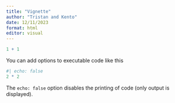 ```yaml
---
title: "Vignette"
author: "Tristan and Kento"
date: 12/11/2023
format: html
editor: visual
---
```


```r
1 + 1
```

You can add options to executable code like this

```r
#| echo: false
2 * 2
```

The `echo: false` option disables the printing of code (only output is displayed).
